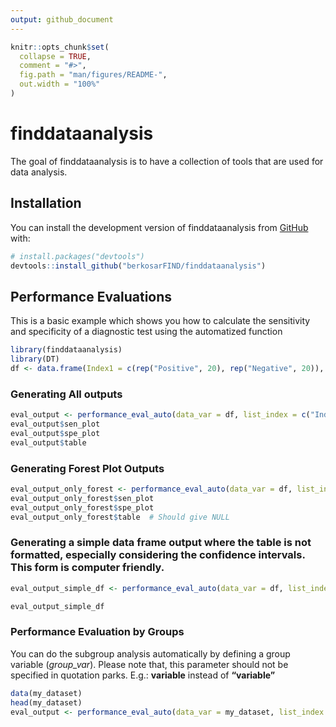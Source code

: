 ```yaml
---
output: github_document
---
```


<!-- README.md is generated from README.Rmd. Please edit that file -->

```r
knitr::opts_chunk$set(
  collapse = TRUE,
  comment = "#>",
  fig.path = "man/figures/README-",
  out.width = "100%"
)
```

# finddataanalysis

<!-- badges: start -->
<!-- badges: end -->

The goal of finddataanalysis is to have a collection of tools that are used for data analysis.

## Installation

You can install the development version of finddataanalysis from [GitHub](https://github.com/) with:

``` r
# install.packages("devtools")
devtools::install_github("berkosarFIND/finddataanalysis")
```


## Performance Evaluations

This is a basic example which shows you how to calculate the sensitivity and specificity of a diagnostic test using the automatized function

```r
library(finddataanalysis)
library(DT)
df <- data.frame(Index1 = c(rep("Positive", 20), rep("Negative", 20)), Index2 = c(rep("Positive", 5), rep("Negative", 35)), Index3 = c(rep("Positive", 9), rep("Negative", 31)), Reference = c(rep("Positive", 10), rep("Negative", 30)))
```


### Generating All outputs
```r
eval_output <- performance_eval_auto(data_var = df, list_index = c("Index1", "Index2", "Index3"), ref = "Reference", conf.level = 0.95, index_names = c("Tgs1", "AFD", "SimpleDx"), labels = "Test", forest_plot = TRUE, table_output = TRUE, file_name = "MyEvaluationExample")
eval_output$sen_plot 
eval_output$spe_plot
eval_output$table
```

### Generating Forest Plot Outputs
```r
eval_output_only_forest <- performance_eval_auto(data_var = df, list_index = c("Index1", "Index2", "Index3"), ref = "Reference", conf.level = 0.95, index_names = c("Tgs1", "AFD", "SimpleDx"), labels = "Test", forest_plot = TRUE, table_output = FALSE)
eval_output_only_forest$sen_plot
eval_output_only_forest$spe_plot
eval_output_only_forest$table  # Should give NULL
```

### Generating a simple data frame output where the table is not formatted, especially considering the confidence intervals. This form is computer friendly.
```r
eval_output_simple_df <- performance_eval_auto(data_var = df, list_index = c("Index1", "Index2", "Index3"), ref = "Reference", conf.level = 0.95, index_names = c("Tgs1", "AFD", "SimpleDx"), labels = "Test", forest_plot = FALSE, table_output = FALSE)

eval_output_simple_df
```

### Performance Evaluation by Groups

You can do the subgroup analysis automatically by defining a group variable (*group_var*). Please note that, this parameter should not be specified in quotation parks.
E.g.: **variable** instead of **"variable"**
```r
data(my_dataset)
head(my_dataset)
eval_output <- performance_eval_auto(data_var = my_dataset, list_index = "Result", ref = "RefTest", conf.level = 0.95, labels = "Test", forest_plot = FALSE, table_output = TRUE, file_name = "MyEvaluationExample", data_long = TRUE, group_var = Test_Name )
```

